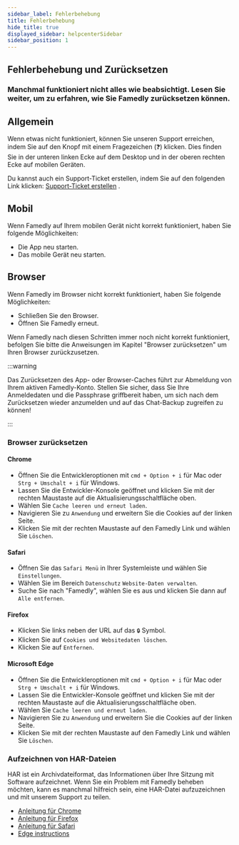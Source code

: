 ```yaml
---
sidebar_label: Fehlerbehebung
title: Fehlerbehebung
hide_title: true
displayed_sidebar: helpcenterSidebar
sidebar_position: 1
---
```



<div class="hero hero--primary">
  <div class="container">
    <h2 class="hero__title">Fehlerbehebung und Zurücksetzen</h2>
    <h3>Manchmal funktioniert nicht alles wie beabsichtigt. Lesen Sie weiter, um zu erfahren, wie Sie Famedly zurücksetzen können.</h3>
  </div>
</div>

## Allgemein

Wenn etwas nicht funktioniert, können Sie unseren Support erreichen, indem Sie auf den Knopf mit einem Fragezeichen (❓) klicken. Dies finden Sie in der unteren linken Ecke auf dem Desktop und in der oberen rechten Ecke auf mobilen Geräten.

Du kannst auch ein Support-Ticket erstellen, indem Sie auf den folgenden Link klicken: [Support-Ticket erstellen](https://famedly.atlassian.net/servicedesk/customer/portal/7) .

## Mobil

Wenn Famedly auf Ihrem mobilen Gerät nicht korrekt funktioniert, haben Sie folgende Möglichkeiten:

-   Die App neu starten.
-   Das mobile Gerät neu starten.

## Browser

Wenn Famedly im Browser nicht korrekt funktioniert, haben Sie folgende Möglichkeiten:

-   Schließen Sie den Browser.
-   Öffnen Sie Famedly erneut.

Wenn Famedly nach diesen Schritten immer noch nicht korrekt funktioniert, befolgen Sie bitte die Anweisungen im Kapitel "Browser zurücksetzen" um Ihren Browser zurückzusetzen.

:::warning

Das Zurücksetzen des App- oder Browser-Caches führt zur Abmeldung von Ihrem aktiven Famedly-Konto. Stellen Sie sicher, dass Sie Ihre Anmeldedaten und die Passphrase griffbereit haben, um sich nach dem Zurücksetzen wieder anzumelden und auf das Chat-Backup zugreifen zu können!

:::

### Browser zurücksetzen

#### Chrome

-   Öffnen Sie die Entwickleroptionen mit `cmd + Option + i` für Mac oder `Strg + Umschalt + i` für Windows.
-   Lassen Sie die Entwickler-Konsole geöffnet und klicken Sie mit der rechten Maustaste auf die Aktualisierungsschaltfläche oben.
-   Wählen Sie `Cache leeren und erneut laden`.
-   Navigieren Sie zu `Anwendung` und erweitern Sie die Cookies auf der linken Seite.
-   Klicken Sie mit der rechten Maustaste auf den Famedly Link und wählen Sie `Löschen`.

#### Safari

-   Öffnen Sie das `Safari Menü` in Ihrer Systemleiste und wählen Sie `Einstellungen`.
-   Wählen Sie im Bereich `Datenschutz` `Website-Daten verwalten`.
-   Suche Sie nach "Famedly", wählen Sie es aus und klicken Sie dann auf `Alle entfernen`.

#### Firefox

-   Klicken Sie links neben der URL auf das `🔒` Symbol.
-   Klicken Sie auf `Cookies und Websitedaten löschen`.
-   Klicken Sie auf `Entfernen`.

#### Microsoft Edge

-   Öffnen Sie die Entwickleroptionen mit `cmd + Option + i` für Mac oder `Strg + Umschalt + i` für Windows.
-   Lassen Sie die Entwickler-Konsole geöffnet und klicken Sie mit der rechten Maustaste auf die Aktualisierungsschaltfläche oben.
-   Wählen Sie `Cache leeren und erneut laden`.
-   Navigieren Sie zu `Anwendung` und erweitern Sie die Cookies auf der linken Seite.
-   Klicken Sie mit der rechten Maustaste auf den Famedly Link und wählen Sie `Löschen`.

### Aufzeichnen von HAR-Dateien

HAR ist ein Archivdateiformat, das Informationen über Ihre Sitzung mit Software aufzeichnet. Wenn Sie ein Problem mit Famedly beheben möchten, kann es manchmal hilfreich sein, eine HAR-Datei aufzuzeichnen und mit unserem Support zu teilen.

-   [Anleitung für Chrome](https://support.google.com/admanager/answer/10358597?hl=de)
-   [Anleitung für Firefox](https://firefox-source-docs.mozilla.org/devtools-user/network_monitor/index.html#opening-the-network-monitor)
-   [Anleitung für Safari](https://developer.apple.com/safari/tools/#current)
-   [Edge instructions](https://learn.microsoft.com/en-us/microsoft-edge/devtools-guide-chromium/network/)
